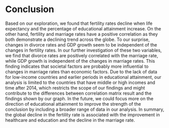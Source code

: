 # Conclusion

Based on our exploration, we found that fertility rates decline when life expectancy and the percentage of educational attainment increase. On the other hand, fertility and marriage rates have a positive correlation as they both demonstrate a declining trend across the globe. To our surprise, changes in divorce rates and GDP growth seem to be independent of the changes in fertility rates. In our further investigation of these two variables, we find that divorce rates are positively correlated with the marriage rate, while GDP growth is independent of the changes in marriage rates. This finding indicates that societal factors are probably more influential to changes in marriage rates than economic factors. Due to the lack of data for low-income countries and earlier periods in educational attainment, our analysis is limited to the countries that have middle or high incomes and time after 2014, which restricts the scope of our findings and might contribute to the differences between correlation matrix result and the findings shown by our graph. In the future, we could focus more on the direction of educational attainment to improve the strength of the conclusion by including a broader range of data in our analysis. In summary, the global decline in the fertility rate is associated with the improvement in healthcare and education and the decline in the marriage rate.

